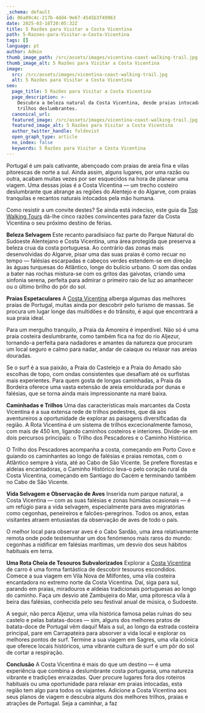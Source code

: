 ```yaml
---
_schema: default
id: 06a09c4c-217b-4dd4-9e67-4545b3f49963
date: 2025-03-16T20:05:32Z
title: 5 Razões para Visitar a Costa Vicentina
path: 5-Razoes-para-Visitar-a-Costa-Vicentina
tags: []
language: pt
author: Admin
thumb_image_path: /src/assets/images/vicentina-coast-walking-trail.jpg
thumb_image_alt: 5 Razões para Visitar a Costa Vicentina
image:
  src: /src/assets/images/vicentina-coast-walking-trail.jpg
  alt: 5 Razões para Visitar a Costa Vicentina
seo:
  page_title: 5 Razões para Visitar a Costa Vicentina
  page_description: >-
    Descubra a beleza natural da Costa Vicentina, desde praias intocadas a
    trilhos deslumbrantes.
  canonical_url:
  featured_image: /src/assets/images/vicentina-coast-walking-trail.jpg
  featured_image_alt: 5 Razões para Visitar a Costa Vicentina
  author_twitter_handle: foldnvist
  open_graph_type: article
  no_index: false
  keywords: 5 Razões para Visitar a Costa Vicentina
---
```


Portugal é um país cativante, abençoado com praias de areia fina e vilas
pitorescas de norte a sul. Ainda assim, alguns lugares, por uma razão ou outra,
acabam muitas vezes por ser esquecidos na hora de planear uma viagem. Uma dessas
joias é a Costa Vicentina — um trecho costeiro deslumbrante que abrange as
regiões do Alentejo e do Algarve, com praias tranquilas e recantos naturais
intocados pela mão humana.

Como resistir a um convite destes? Se ainda está indeciso, este guia da
[Top Walking Tours](https://topwalkingtoursportugal.com/pt/) dá-lhe cinco razões
convincentes para fazer da Costa Vicentina o seu próximo destino de férias.

**Beleza Selvagem** Este recanto paradisíaco faz parte do Parque Natural do
Sudoeste Alentejano e Costa Vicentina, uma área protegida que preserva a beleza
crua da costa portuguesa. Ao contrário das zonas mais desenvolvidas do Algarve,
pisar uma das suas praias é como recuar no tempo — falésias escarpadas e cabeços
verdes estendem-se em direção às águas turquesas do Atlântico, longe do bulício
urbano. O som das ondas a bater nas rochas mistura-se com os gritos das
gaivotas, criando uma sinfonia serena, perfeita para admirar o primeiro raio de
luz ao amanhecer ou o último brilho do pôr do sol.

**Praias Espetaculares** A
[Costa Vicentina](https://topwalkingtoursportugal.com/pt/tours/vicentine-west-coast-in-alentejo-stage-1/)
alberga algumas das melhores praias de Portugal, muitas ainda por descobrir pelo
turismo de massas. Se procura um lugar longe das multidões e do trânsito, é aqui
que encontrará a sua praia ideal.

Para um mergulho tranquilo, a Praia da Amoreira é imperdível. Não só é uma praia
costeira deslumbrante, como também fica na foz do rio Aljezur, tornando-a
perfeita para nadadores e amantes da natureza que procuram um local seguro e
calmo para nadar, andar de caiaque ou relaxar nas areias douradas.

Se o surf é a sua paixão, a Praia do Castelejo e a Praia do Amado são escolhas
de topo, com ondas consistentes que desafiam até os surfistas mais experientes.
Para quem gosta de longas caminhadas, a Praia da Bordeira oferece uma vasta
extensão de areia emoldurada por dunas e falésias, que se torna ainda mais
impressionante na maré baixa.

**Caminhadas e Trilhos** Uma das características mais marcantes da Costa
Vicentina é a sua extensa rede de trilhos pedestres, que dá aos aventureiros a
oportunidade de explorar as paisagens diversificadas da região. A Rota Vicentina
é um sistema de trilhos excecionalmente famoso, com mais de 450 km, ligando
caminhos costeiros e interiores. Divide-se em dois percursos principais: o
Trilho dos Pescadores e o Caminho Histórico.

O Trilho dos Pescadores acompanha a costa, começando em Porto Covo e guiando os
caminhantes ao longo de falésias e praias remotas, com o Atlântico sempre à
vista, até ao Cabo de São Vicente. Se prefere florestas e aldeias encantadoras,
o Caminho Histórico leva-o pelo coração rural da Costa Vicentina, começando em
Santiago do Cacém e terminando também no Cabo de São Vicente.

**Vida Selvagem e Observação de Aves** Inserida num parque natural, a Costa
Vicentina — com as suas falésias e zonas húmidas ocasionais — é um refúgio para
a vida selvagem, especialmente para aves migratórias como cegonhas, peneireiros
e falcões-peregrinos. Todos os anos, estas visitantes atraem entusiastas da
observação de aves de todo o país.

O melhor local para observar aves é o Cabo Sardão, uma área relativamente remota
onde pode testemunhar um dos fenómenos mais raros do mundo: cegonhas a nidificar
em falésias marítimas, um desvio dos seus hábitos habituais em terra.

**Uma Rota Cheia de Tesouros Subvalorizados** Explorar a
[Costa Vicentina](https://topwalkingtoursportugal.com/pt/tours/vicentine-west-coast-in-algarve-stage-2/)
de carro é uma forma fantástica de descobrir tesouros escondidos. Comece a sua
viagem em Vila Nova de Milfontes, uma vila costeira encantadora no extremo norte
da Costa Vicentina. Daí, siga para sul, parando em praias, miradouros e aldeias
tradicionais portuguesas ao longo do caminho. Faça um desvio até Zambujeira do
Mar, uma pitoresca vila à beira das falésias, conhecida pelo seu festival anual
de música, o Sudoeste.

A seguir, não perca Aljezur, uma vila histórica famosa pelas ruínas do seu
castelo e pelas batatas-doces — sim, alguns dos melhores pratos de batata-doce
de Portugal vêm daqui! Mais a sul, ao longo da estrada costeira principal, pare
em Carrapateira para absorver a vida local e explorar os melhores pontos de
surf. Termine a sua viagem em Sagres, uma vila icónica que oferece locais
históricos, uma vibrante cultura de surf e um pôr do sol de cortar a respiração.

**Conclusão** A Costa Vicentina é mais do que um destino — é uma experiência que
combina a deslumbrante costa portuguesa, uma natureza vibrante e tradições
enraizadas. Quer procure lugares fora dos roteiros habituais ou uma oportunidade
para relaxar em praias intocadas, esta região tem algo para todos os viajantes.
Adicione a Costa Vicentina aos seus planos de viagem e descubra alguns dos
melhores trilhos, praias e atrações de Portugal. Seja a caminhar, a faz
